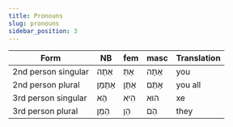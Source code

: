 ```yaml
---
title: Pronouns
slug: pronouns
sidebar_position: 3
---
```

|Form|NB|fem|masc|Translation|
|----------|------|----|---|-----|
|2nd person singular| <HB> אַתֶה </HB>|<HB> אַתְּ </HB>|<HB> אַתָּה </HB>| you|
|2nd person plural| <HB> אַתֶמֵן </HB>|<HB> אַתֶּן </HB>|<HB> אַתֶּם </HB>| you all|
|3rd person singular|<HB> הֶא </HB>|<HB> הִיא </HB>|<HB> הוּא </HB>| xe|
|3rd person plural|<HB> הֵמֵן </HB>|<HB> הֵן </HB>|<HB> הֵם </HB>|they|

